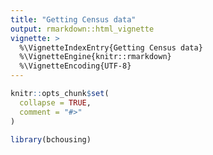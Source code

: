 ```yaml
---
title: "Getting Census data"
output: rmarkdown::html_vignette
vignette: >
  %\VignetteIndexEntry{Getting Census data}
  %\VignetteEngine{knitr::rmarkdown}
  %\VignetteEncoding{UTF-8}
---
```


```r
knitr::opts_chunk$set(
  collapse = TRUE,
  comment = "#>"
)
```

```r
library(bchousing)
```
